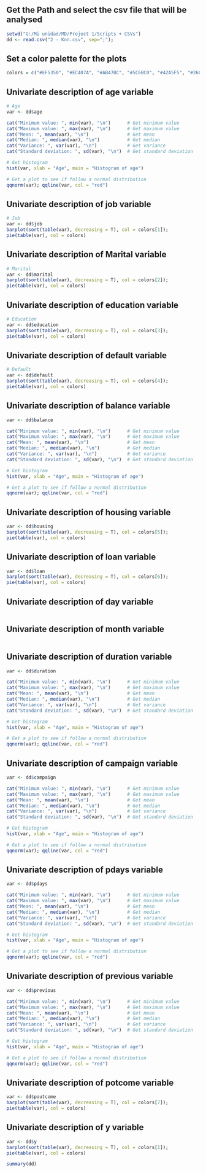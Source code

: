 
## Get the Path and select the csv file that will be analysed

```{r}
setwd("G:/Mi unidad/MD/Project 1/Scripts + CSVs")
dd <- read.csv("2 - Knn.csv", sep=";");
```

## Set a color palette for the plots

```{r}
colors = c("#EF5350", "#EC407A", "#AB47BC", "#5C6BC0", "#42A5F5", "#26C6DA", "#26A69A", "#66BB6A", "#D4E157", "#FFEE58", "#FFA726", "#FF7043", "#8D6E63")
```

## Univariate description of age variable

```{r}
# Age
var <- dd$age

cat("Minimum value: ", min(var), "\n")      # Get minimum value
cat("Maximum value: ", max(var), "\n")      # Get maximum value
cat("Mean: ", mean(var), "\n")              # Get mean
cat("Median: ", median(var), "\n")          # Get median
cat("Variance: ", var(var), "\n")           # Get variance
cat("Standard deviation: ", sd(var), "\n")  # Get standard deviation

# Get histogram 
hist(var, xlab = "Age", main = "Histogram of age")

# Get a plot to see if follow a normal distribution
qqnorm(var); qqline(var, col = "red")

```

## Univariate description of job variable

```{r}
# Job
var <- dd$job
barplot(sort(table(var), decreasing = T), col = colors[1]);
pie(table(var), col = colors)
```

## Univariate description of Marital variable

```{r}
# Marital
var <- dd$marital
barplot(sort(table(var), decreasing = T), col = colors[2]);
pie(table(var), col = colors)
```

## Univariate description of education variable

```{r}
# Education
var <- dd$education
barplot(sort(table(var), decreasing = T), col = colors[3]);
pie(table(var), col = colors)
```

## Univariate description of default variable

```{r}
# Default
var <- dd$default
barplot(sort(table(var), decreasing = T), col = colors[4]);
pie(table(var), col = colors)
```

## Univariate description of balance variable

```{r}
var <- dd$balance

cat("Minimum value: ", min(var), "\n")      # Get minimum value
cat("Maximum value: ", max(var), "\n")      # Get maximum value
cat("Mean: ", mean(var), "\n")              # Get mean
cat("Median: ", median(var), "\n")          # Get median
cat("Variance: ", var(var), "\n")           # Get variance
cat("Standard deviation: ", sd(var), "\n")  # Get standard deviation

# Get histogram 
hist(var, xlab = "Age", main = "Histogram of age")

# Get a plot to see if follow a normal distribution
qqnorm(var); qqline(var, col = "red")
```


## Univariate description of housing variable

```{r}
var <- dd$housing
barplot(sort(table(var), decreasing = T), col = colors[5]);
pie(table(var), col = colors)
```

## Univariate description of loan variable

```{r}
var <- dd$loan
barplot(sort(table(var), decreasing = T), col = colors[6]);
pie(table(var), col = colors)
```

## Univariate description of day variable

```{r}

```

## Univariate description of month variable

```{r}

```

## Univariate description of duration variable

```{r}
var <- dd$duration

cat("Minimum value: ", min(var), "\n")      # Get minimum value
cat("Maximum value: ", max(var), "\n")      # Get maximum value
cat("Mean: ", mean(var), "\n")              # Get mean
cat("Median: ", median(var), "\n")          # Get median
cat("Variance: ", var(var), "\n")           # Get variance
cat("Standard deviation: ", sd(var), "\n")  # Get standard deviation

# Get histogram 
hist(var, xlab = "Age", main = "Histogram of age")

# Get a plot to see if follow a normal distribution
qqnorm(var); qqline(var, col = "red")
```

## Univariate description of campaign variable

```{r}
var <- dd$campaign

cat("Minimum value: ", min(var), "\n")      # Get minimum value
cat("Maximum value: ", max(var), "\n")      # Get maximum value
cat("Mean: ", mean(var), "\n")              # Get mean
cat("Median: ", median(var), "\n")          # Get median
cat("Variance: ", var(var), "\n")           # Get variance
cat("Standard deviation: ", sd(var), "\n")  # Get standard deviation

# Get histogram 
hist(var, xlab = "Age", main = "Histogram of age")

# Get a plot to see if follow a normal distribution
qqnorm(var); qqline(var, col = "red")
```

## Univariate description of pdays variable

```{r}
var <- dd$pdays

cat("Minimum value: ", min(var), "\n")      # Get minimum value
cat("Maximum value: ", max(var), "\n")      # Get maximum value
cat("Mean: ", mean(var), "\n")              # Get mean
cat("Median: ", median(var), "\n")          # Get median
cat("Variance: ", var(var), "\n")           # Get variance
cat("Standard deviation: ", sd(var), "\n")  # Get standard deviation

# Get histogram 
hist(var, xlab = "Age", main = "Histogram of age")

# Get a plot to see if follow a normal distribution
qqnorm(var); qqline(var, col = "red")
```

## Univariate description of previous variable

```{r}
var <- dd$previous

cat("Minimum value: ", min(var), "\n")      # Get minimum value
cat("Maximum value: ", max(var), "\n")      # Get maximum value
cat("Mean: ", mean(var), "\n")              # Get mean
cat("Median: ", median(var), "\n")          # Get median
cat("Variance: ", var(var), "\n")           # Get variance
cat("Standard deviation: ", sd(var), "\n")  # Get standard deviation

# Get histogram 
hist(var, xlab = "Age", main = "Histogram of age")

# Get a plot to see if follow a normal distribution
qqnorm(var); qqline(var, col = "red")
```

## Univariate description of potcome variable

```{r}
var <- dd$poutcome
barplot(sort(table(var), decreasing = T), col = colors[7]);
pie(table(var), col = colors)
```

## Univariate description of y variable

```{r}
var <- dd$y
barplot(sort(table(var), decreasing = T), col = colors[1]);
pie(table(var), col = colors)
```


```{r}
summary(dd)
```

